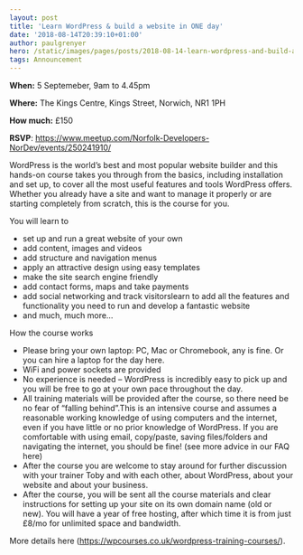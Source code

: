 ```yaml
---
layout: post
title: 'Learn WordPress & build a website in ONE day'
date: '2018-08-14T20:39:10+01:00'
author: paulgrenyer
hero: /static/images/pages/posts/2018-08-14-learn-wordpress-and-build-a-website-in-one-day/hero.jpeg
tags: Announcement
---
```


**When:** 5 Septemeber, 9am to 4.45pm

**Where:** The Kings Centre, Kings Street, Norwich, NR1 1PH

**How much:** £150

**RSVP**: <https://www.meetup.com/Norfolk-Developers-NorDev/events/250241910/>

WordPress is the world’s best and most popular website builder and this hands-on course takes you through from the basics, including installation and set up, to cover all the most useful features and tools WordPress offers. Whether you already have a site and want to manage it properly or are starting completely from scratch, this is the course for you.

You will learn to

- set up and run a great website of your own
- add content, images and videos
- add structure and navigation menus
- apply an attractive design using easy templates
- make the site search engine friendly
- add contact forms, maps and take payments
- add social networking and track visitorslearn to add all the features and functionality you need to run and develop a fantastic website
- and much, much more…

How the course works

- Please bring your own laptop: PC, Mac or Chromebook, any is fine. Or you can hire a laptop for the day here.
- WiFi and power sockets are provided
- No experience is needed – WordPress is incredibly easy to pick up and you will be free to go at your own pace throughout the day.
- All training materials will be provided after the course, so there need be no fear of “falling behind”.This is an intensive course and assumes a reasonable working knowledge of using computers and the internet, even if you have little or no prior knowledge of WordPress. If you are comfortable with using email, copy/paste, saving files/folders and navigating the internet, you should be fine! (see more advice in our FAQ here)
- After the course you are welcome to stay around for further discussion with your trainer Toby and with each other, about WordPress, about your website and about your business.
- After the course, you will be sent all the course materials and clear instructions for setting up your site on its own domain name (old or new). You will have a year of free hosting, after which time it is from just £8/mo for unlimited space and bandwidth.

More details here (<https://wpcourses.co.uk/wordpress-training-courses/>).